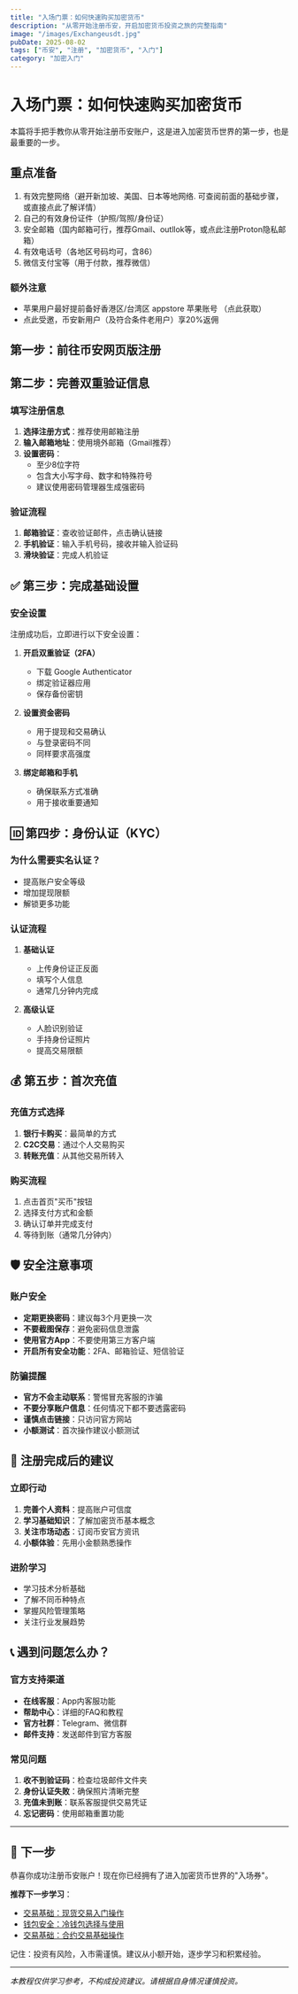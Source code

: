 ```yaml
---
title: "入场门票：如何快速购买加密货币"
description: "从零开始注册币安，开启加密货币投资之旅的完整指南"
image: "/images/Exchangeusdt.jpg"
pubDate: 2025-08-02
tags: ["币安", "注册", "加密货币", "入门"]
category: "加密入门"
---
```



# 入场门票：如何快速购买加密货币

本篇将手把手教你从零开始注册币安账户，这是进入加密货币世界的第一步，也是最重要的一步。

## 重点准备

1. 有效完整网络（避开新加坡、美国、日本等地网络. 可查阅前面的基础步骤，或直接点此了解详情）
2. 自己的有效身份证件（护照/驾照/身份证）
3. 安全邮箱（国内邮箱可行，推荐Gmail、outllok等，或点此注册Proton隐私邮箱）
4. 有效电话号（各地区号码均可，含86）
5. 微信支付宝等（用于付款，推荐微信）

### 额外注意

- 苹果用户最好提前备好香港区/台湾区 appstore 苹果账号 （点此获取）
- 点此受邀，币安新用户（及符合条件老用户）享20%返佣


## 第一步：前往币安网页版注册

<ImageOptimizer 
  src="/images/posts/bn1.png"
  alt="币安注册网页版"
  type="phone"
  size="md"
  align="right"
  shadow="none"
  caption="1.打开币安官网填写邮箱或手机号并收取验证码填入"
/>



<ImageOptimizer 
  src="/images/posts/bn2.png"
  alt="币安注册界面2"
  type="phone"
  size="md"
  align="right"
  shadow="none"
  caption="2.短信为例，填入短信验证码并点击下一步"
/>


<ImageOptimizer 
  src="/images/posts/bn3.png"
  alt="币安注册界面3"
  type="phone"
  size="md"
  align="right"
  shadow="none"
  caption="3.设置密码，8-128位，包括大小写和数字"
/>



<ImageOptimizer 
  src="/images/posts/bn4.png"
  alt="币安注册界面3"
  type="phone"
  size="md"
  align="right"
  shadow="none"
  caption="4.设置成功会看见SHUOMING，成功参与返佣活动"
/>


## 第二步：完善双重验证信息

<ImageOptimizer 
  src="/images/posts/bn5.png"
  alt="币安注册网页版"
  type="phone"
  size="md"
  align="right"
  shadow="none"
  caption="5.打开币安官网填写邮箱或手机号并收取验证码填入"
/>



<ImageOptimizer 
  src="/images/posts/bn2.png"
  alt="币安注册界面2"
  type="phone"
  size="md"
  align="right"
  shadow="none"
  caption="2.短信为例，填入短信验证码并点击下一步"
/>


<ImageOptimizer 
  src="/images/posts/bn3.png"
  alt="币安注册界面3"
  type="phone"
  size="md"
  align="right"
  shadow="none"
  caption="3.设置密码，8-128位，包括大小写和数字"
/>



<ImageOptimizer 
  src="/images/posts/bn4.png"
  alt="币安注册界面3"
  type="phone"
  size="md"
  align="right"
  shadow="none"
  caption="4.设置成功会看见SHUOMING，成功参与返佣活动"
/>






### 填写注册信息
1. **选择注册方式**：推荐使用邮箱注册
2. **输入邮箱地址**：使用境外邮箱（Gmail推荐）
3. **设置密码**：
   - 至少8位字符
   - 包含大小写字母、数字和特殊符号
   - 建议使用密码管理器生成强密码

### 验证流程
1. **邮箱验证**：查收验证邮件，点击确认链接
2. **手机验证**：输入手机号码，接收并输入验证码
3. **滑块验证**：完成人机验证

## ✅ 第三步：完成基础设置

### 安全设置
注册成功后，立即进行以下安全设置：

<ImageOptimizer 
  src="/images/posts/bn1.png"
  alt="安全设置界面"
  type="phone"
  size="md"
  align="center"
  caption="完成安全设置提升账户保护"
/>

1. **开启双重验证（2FA）**
   - 下载 Google Authenticator
   - 绑定验证器应用
   - 保存备份密钥

2. **设置资金密码**
   - 用于提现和交易确认
   - 与登录密码不同
   - 同样要求高强度

3. **绑定邮箱和手机**
   - 确保联系方式准确
   - 用于接收重要通知

## 🆔 第四步：身份认证（KYC）

### 为什么需要实名认证？
- 提高账户安全等级
- 增加提现限额
- 解锁更多功能

### 认证流程
1. **基础认证**
   - 上传身份证正反面
   - 填写个人信息
   - 通常几分钟内完成

2. **高级认证**
   - 人脸识别验证
   - 手持身份证照片
   - 提高交易限额

<ImageOptimizer 
  src="/images/posts/bn1.png"
  alt="身份认证界面"
  type="phone"
  size="lg"
  align="center"
  shadow="md"
  caption="完成身份认证提升账户安全等级"
/>

## 💰 第五步：首次充值

### 充值方式选择
1. **银行卡购买**：最简单的方式
2. **C2C交易**：通过个人交易购买
3. **转账充值**：从其他交易所转入

### 购买流程
1. 点击首页"买币"按钮
2. 选择支付方式和金额
3. 确认订单并完成支付
4. 等待到账（通常几分钟内）

<ImageOptimizer 
  src="/images/posts/bn1.png"
  alt="购买加密货币界面"
  type="phone"
  size="md"
  align="center"
  caption="选择合适的购买方式完成首次充值"
/>

## 🛡️ 安全注意事项

### 账户安全
- **定期更换密码**：建议每3个月更换一次
- **不要截图保存**：避免密码信息泄露
- **使用官方App**：不要使用第三方客户端
- **开启所有安全功能**：2FA、邮箱验证、短信验证

### 防骗提醒
- **官方不会主动联系**：警惕冒充客服的诈骗
- **不要分享账户信息**：任何情况下都不要透露密码
- **谨慎点击链接**：只访问官方网站
- **小额测试**：首次操作建议小额测试

## 🎉 注册完成后的建议

### 立即行动
1. **完善个人资料**：提高账户可信度
2. **学习基础知识**：了解加密货币基本概念
3. **关注市场动态**：订阅币安官方资讯
4. **小额体验**：先用小金额熟悉操作

### 进阶学习
- 学习技术分析基础
- 了解不同币种特点
- 掌握风险管理策略
- 关注行业发展趋势

## 📞 遇到问题怎么办？

### 官方支持渠道
- **在线客服**：App内客服功能
- **帮助中心**：详细的FAQ和教程
- **官方社群**：Telegram、微信群
- **邮件支持**：发送邮件到官方客服

### 常见问题
1. **收不到验证码**：检查垃圾邮件文件夹
2. **身份认证失败**：确保照片清晰完整
3. **充值未到账**：联系客服提供交易凭证
4. **忘记密码**：使用邮箱重置功能

---

## 🚀 下一步

恭喜你成功注册币安账户！现在你已经拥有了进入加密货币世界的"入场券"。

**推荐下一步学习**：
- [交易基础：现货交易入门操作](/tradexianhuo)
- [钱包安全：冷钱包选择与使用](/sustainable-living)
- [交易基础：合约交易基础操作](/tradeheyue)

记住：投资有风险，入市需谨慎。建议从小额开始，逐步学习和积累经验。

---

*本教程仅供学习参考，不构成投资建议。请根据自身情况谨慎投资。*